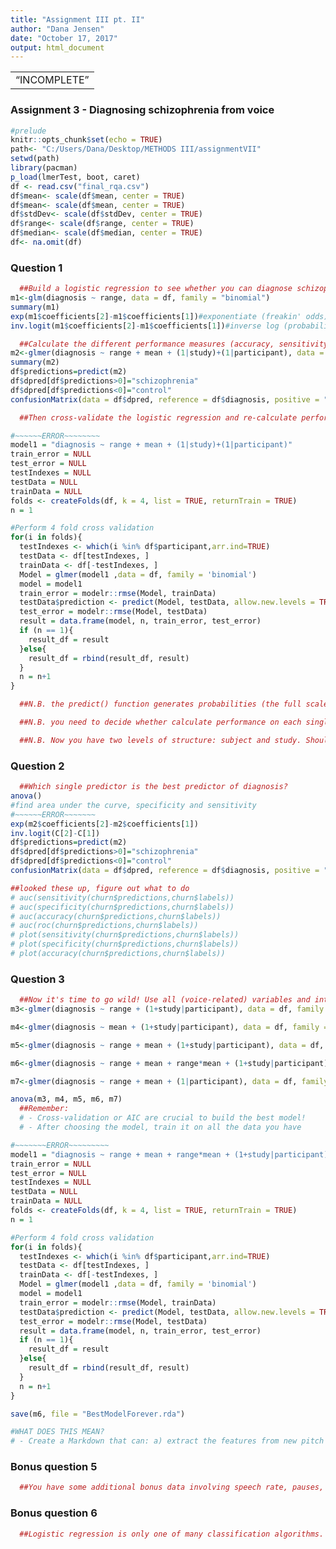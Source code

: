 ```yaml
---
title: "Assignment III pt. II"
author: "Dana Jensen"
date: "October 17, 2017"
output: html_document
---
```

---
                          "INCOMPLETE"
---
### Assignment 3 - Diagnosing schizophrenia from voice
```r
#prelude
knitr::opts_chunk$set(echo = TRUE)
path<- "C:/Users/Dana/Desktop/METHODS III/assignmentVII"
setwd(path)
library(pacman)
p_load(lmerTest, boot, caret)
df <- read.csv("final_rqa.csv")
df$mean<- scale(df$mean, center = TRUE)
df$mean<- scale(df$mean, center = TRUE)
df$stdDev<- scale(df$stdDev, center = TRUE)
df$range<- scale(df$range, center = TRUE)
df$median<- scale(df$median, center = TRUE)
df<- na.omit(df)
```
### Question 1
```r
  ##Build a logistic regression to see whether you can diagnose schizophrenia from pitch range only.
m1<-glm(diagnosis ~ range, data = df, family = "binomial")
summary(m1)
exp(m1$coefficients[2]-m1$coefficients[1])#exponentiate (freakin' odds)
inv.logit(m1$coefficients[2]-m1$coefficients[1])#inverse log (probabilities)

  ##Calculate the different performance measures (accuracy, sensitivity, specificity, PPV, NPV, ROC curve) on a logistic regression using the full dataset. Don't forget the random effects!
m2<-glmer(diagnosis ~ range + mean + (1|study)+(1|participant), data = df, family = "binomial")
summary(m2)
df$predictions=predict(m2)
df$dpred[df$predictions>0]="schizophrenia"
df$dpred[df$predictions<0]="control"
confusionMatrix(data = df$dpred, reference = df$diagnosis, positive = "schizophrenia") 

  ##Then cross-validate the logistic regression and re-calculate performance on the testing folds. N.B. The cross-validation functions you already have should be tweaked: you need to calculate these new performance measures.

#~~~~~~ERROR~~~~~~~~
model1 = "diagnosis ~ range + mean + (1|study)+(1|participant)"
train_error = NULL
test_error = NULL
testIndexes = NULL
testData = NULL
trainData = NULL
folds <- createFolds(df, k = 4, list = TRUE, returnTrain = TRUE)
n = 1

#Perform 4 fold cross validation
for(i in folds){
  testIndexes <- which(i %in% df$participant,arr.ind=TRUE)
  testData <- df[testIndexes, ]
  trainData <- df[-testIndexes, ]
  Model = glmer(model1 ,data = df, family = 'binomial')
  model = model1
  train_error = modelr::rmse(Model, trainData)
  testData$prediction <- predict(Model, testData, allow.new.levels = TRUE)
  test_error = modelr::rmse(Model, testData)
  result = data.frame(model, n, train_error, test_error)
  if (n == 1){
    result_df = result
  }else{
    result_df = rbind(result_df, result)
  }
  n = n+1
}

  ##N.B. the predict() function generates probabilities (the full scale between 0 and 1). A probability > .5 indicates a choice of 1, below a choice of 0.

  ##N.B. you need to decide whether calculate performance on each single test fold or save all the prediction for test folds in one dataset, so to calculate overall performance.

  ##N.B. Now you have two levels of structure: subject and study. Should this impact your cross-validation?
```
### Question 2
```r
  ##Which single predictor is the best predictor of diagnosis?
anova()
#find area under the curve, specificity and sensitivity
#~~~~~~ERROR~~~~~~~
exp(m2$coefficients[2]-m2$coefficients[1])
inv.logit(C[2]-C[1])
df$predictions=predict(m2)
df$dpred[df$predictions>0]="schizophrenia"
df$dpred[df$predictions<0]="control"
confusionMatrix(data = df$dpred, reference = df$diagnosis, positive = "schizophrenia") 

##looked these up, figure out what to do
# auc(sensitivity(churn$predictions,churn$labels))
# auc(specificity(churn$predictions,churn$labels))
# auc(accuracy(churn$predictions,churn$labels))
# auc(roc(churn$predictions,churn$labels))
# plot(sensitivity(churn$predictions,churn$labels))
# plot(specificity(churn$predictions,churn$labels))
# plot(accuracy(churn$predictions,churn$labels))
```
### Question 3
```r
  ##Now it's time to go wild! Use all (voice-related) variables and interactions you can think of. Compare models and select the best performing   model you can find.
m3<-glmer(diagnosis ~ range + (1+study|participant), data = df, family = "binomial")

m4<-glmer(diagnosis ~ mean + (1+study|participant), data = df, family = "binomial")

m5<-glmer(diagnosis ~ range + mean + (1+study|participant), data = df, family = "binomial")

m6<-glmer(diagnosis ~ range + mean + range*mean + (1+study|participant), data = df, family = "binomial")

m7<-glmer(diagnosis ~ range + mean + (1|participant), data = df, family = "binomial")

anova(m3, m4, m5, m6, m7)
  ##Remember:
  # - Cross-validation or AIC are crucial to build the best model!
  # - After choosing the model, train it on all the data you have

#~~~~~~~ERROR~~~~~~~~~ 
model1 = "diagnosis ~ range + mean + range*mean + (1+study|participant)"
train_error = NULL
test_error = NULL
testIndexes = NULL
testData = NULL
trainData = NULL
folds <- createFolds(df, k = 4, list = TRUE, returnTrain = TRUE)
n = 1

#Perform 4 fold cross validation
for(i in folds){
  testIndexes <- which(i %in% df$participant,arr.ind=TRUE)
  testData <- df[testIndexes, ]
  trainData <- df[-testIndexes, ]
  Model = glmer(model1 ,data = df, family = 'binomial')
  model = model1
  train_error = modelr::rmse(Model, trainData)
  testData$prediction <- predict(Model, testData, allow.new.levels = TRUE)
  test_error = modelr::rmse(Model, testData)
  result = data.frame(model, n, train_error, test_error)
  if (n == 1){
    result_df = result
  }else{
    result_df = rbind(result_df, result)
  }
  n = n+1
}

save(m6, file = "BestModelForever.rda")

#WHAT DOES THIS MEAN?
# - Create a Markdown that can: a) extract the features from new pitch files(basically your previous markdown), b) load your model (e.g.load("BestModelForever.rda")), and c) predict the diagnosis in the new dataframe.

```
### Bonus question 5
```r
  ##You have some additional bonus data involving speech rate, pauses, etc. Include them in your analysis. Do they improve classification?
```
### Bonus question 6
```r
  ##Logistic regression is only one of many classification algorithms. Try       using others and compare performance. Some examples: Discriminant Function,    Random Forest, Support Vector Machine, etc. The package caret provides them.
```